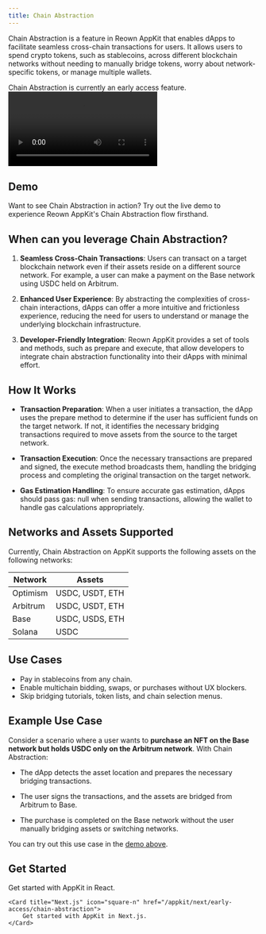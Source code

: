 ```yaml
---
title: Chain Abstraction
---
```


Chain Abstraction is a feature in Reown AppKit that enables dApps to facilitate seamless cross-chain transactions for users. It allows users to spend crypto tokens, such as stablecoins, across different blockchain networks without needing to manually bridge tokens, worry about network-specific tokens, or manage multiple wallets.

<Note>
Chain Abstraction is currently an early access feature.
</Note>

<Frame caption="Chain Abstraction Demo">
<video
  controls
  autoPlay
  className="w-full aspect-video"
  src="/images/chain-abstraction-demo.mp4"
></video>
</Frame>

## Demo

Want to see Chain Abstraction in action? Try out the live demo to experience Reown AppKit's Chain Abstraction flow firsthand. 

<CardGroup cols={2}>
    <Card icon="flask" title="Try Demo" href="https://ca-demo.reown.com/?utm_source=navbar&utm_medium=docs&utm_campaign=backlinks" external />
</CardGroup>

## When can you leverage Chain Abstraction?

1. **Seamless Cross-Chain Transactions**: Users can transact on a target blockchain network even if their assets reside on a different source network. For example, a user can make a payment on the Base network using USDC held on Arbitrum. 

2. **Enhanced User Experience**: By abstracting the complexities of cross-chain interactions, dApps can offer a more intuitive and frictionless experience, reducing the need for users to understand or manage the underlying blockchain infrastructure.

3.  **Developer-Friendly Integration**: Reown AppKit provides a set of tools and methods, such as prepare and execute, that allow developers to integrate chain abstraction functionality into their dApps with minimal effort. 

## How It Works

- **Transaction Preparation**: When a user initiates a transaction, the dApp uses the prepare method to determine if the user has sufficient funds on the target network. If not, it identifies the necessary bridging transactions required to move assets from the source to the target network.

- **Transaction Execution**: Once the necessary transactions are prepared and signed, the execute method broadcasts them, handling the bridging process and completing the original transaction on the target network.

- **Gas Estimation Handling**: To ensure accurate gas estimation, dApps should pass gas: null when sending transactions, allowing the wallet to handle gas calculations appropriately. 

## Networks and Assets Supported

Currently, Chain Abstraction on AppKit supports the following assets on the following networks:

| Network   | Assets          |
|-----------|-----------------|
| Optimism  | USDC, USDT, ETH |
| Arbitrum  | USDC, USDT, ETH |
| Base      | USDC, USDS, ETH |
| Solana    | USDC            |


## Use Cases

- Pay in stablecoins from any chain.
- Enable multichain bidding, swaps, or purchases without UX blockers.
- Skip bridging tutorials, token lists, and chain selection menus.

## Example Use Case

Consider a scenario where a user wants to **purchase an NFT on the Base network but holds USDC only on the Arbitrum network**. With Chain Abstraction:

- The dApp detects the asset location and prepares the necessary bridging transactions.

- The user signs the transactions, and the assets are bridged from Arbitrum to Base.

- The purchase is completed on the Base network without the user manually bridging assets or switching networks.

You can try out this use case in the [demo above](#demo).

## Get Started

<CardGroup cols={2}>
    <Card title="React" icon="react" href="/appkit/react/early-access/chain-abstraction">
        Get started with AppKit in React.
    </Card>

    <Card title="Next.js" icon="square-n" href="/appkit/next/early-access/chain-abstraction">
        Get started with AppKit in Next.js.
    </Card>
</CardGroup>
